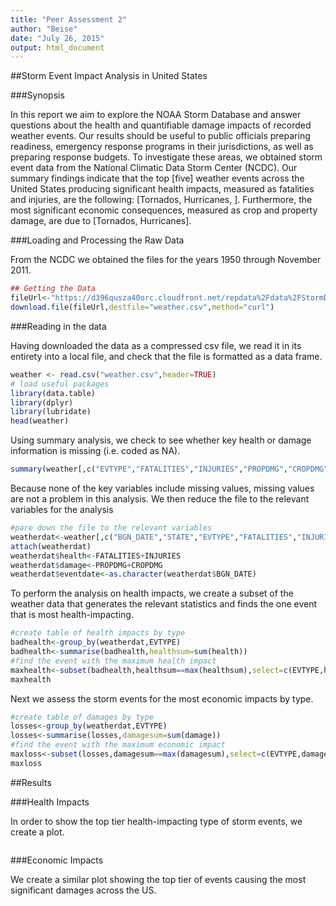 ```yaml
---
title: "Peer Assessment 2"
author: "Beise"
date: "July 26, 2015"
output: html_document
---
```

##Storm Event Impact Analysis in United States

###Synopsis

In this report we aim to explore the NOAA Storm Database and answer questions about the health and quantifiable damage impacts of recorded weather events. Our results should be useful to public officials preparing readiness, emergency response programs in their jurisdictions, as well as preparing response budgets.  To investigate these areas, we obtained storm event data from the National Climatic Data Storm Center (NCDC). Our summary findings indicate that the top [five] weather events across the United States producing significant health impacts, measured as fatalities and injuries, are the following: [Tornados, Hurricanes, ]. Furthermore, the most significant economic consequences, measured as crop and property damage, are due to [Tornados, Hurricanes].



###Loading and Processing the Raw Data

From the NCDC we obtained the files for the years 1950 through November 2011.
```r
## Getting the Data
fileUrl<-"https://d396qusza40orc.cloudfront.net/repdata%2Fdata%2FStormData.csv.bz2"
download.file(fileUrl,destfile="weather.csv",method="curl")
```
###Reading in the data

Having downloaded the data as a compressed csv file, we read it in its entirety into a local file, and check that the file is formatted as a data frame.
```r
weather <- read.csv("weather.csv",header=TRUE)
# load useful packages
library(data.table)
library(dplyr)
library(lubridate)
head(weather)
```
Using summary analysis, we check to see whether key health or damage information is missing (i.e. coded as NA).
```r
summary(weather[,c("EVTYPE","FATALITIES","INJURIES","PROPDMG","CROPDMG")])
```
Because none of the key variables include missing values, missing values are not a problem in this analysis.
We then reduce the file to the relevant variables for the analysis
```r
#pare down the file to the relevant variables
weatherdat<-weather[,c("BGN_DATE","STATE","EVTYPE","FATALITIES","INJURIES","PROPDMG","CROPDMG","REFNUM")]
attach(weatherdat)
weatherdat$health<-FATALITIES+INJURIES
weatherdat$damage<-PROPDMG+CROPDMG
weatherdat$eventdate<-as.character(weatherdat$BGN_DATE)
```
To perform the analysis on health impacts, we create a subset of the weather data that generates the relevant statistics and finds the one event that is most health-impacting.
```r
#create table of health impacts by type
badhealth<-group_by(weatherdat,EVTYPE)
badhealth<-summarise(badhealth,healthsum=sum(health))
#find the event with the maximum health impact
maxhealth<-subset(badhealth,healthsum==max(healthsum),select=c(EVTYPE,healthsum))
maxhealth
```
Next we assess the storm events for the most economic impacts by type.
``` r
#create table of damages by type
losses<-group_by(weatherdat,EVTYPE)
losses<-summarise(losses,damagesum=sum(damage))
#find the event with the maximum economic impact
maxloss<-subset(losses,damagesum==max(damagesum),select=c(EVTYPE,damagesum))
maxloss
```
##Results

###Health Impacts

In order to show the top tier health-impacting type of storm events, we create a plot.

```r


```
###Economic Impacts

We create a similar plot showing the top tier of events causing the most significant damages across the US.
```r

```
